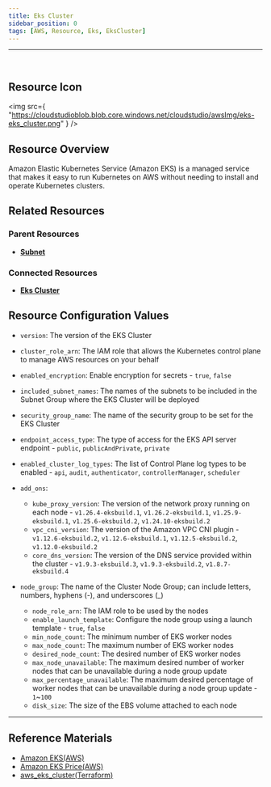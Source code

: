 ```yaml
---
title: Eks Cluster
sidebar_position: 0
tags: [AWS, Resource, Eks, EksCluster]
---
```


<hr />
<br />

## Resource Icon

<img
    src={
        "https://cloudstudioblob.blob.core.windows.net/cloudstudio/awsImg/eks-eks_cluster.png"
    }
/>

## Resource Overview

Amazon Elastic Kubernetes Service (Amazon EKS) is a managed service that makes it easy to run Kubernetes on AWS without needing to install and operate Kubernetes clusters.

## Related Resources

### Parent Resources

-   [**Subnet**](https://docs.cstudio.app/docs/resource/aws/Vpc/Subnet)

### Connected Resources

-   [**Eks Cluster**](https://docs.cstudio.app/docs/resource/aws/Eks/EksCluster)


## Resource Configuration Values

-   `version`: The version of the EKS Cluster
-   `cluster_role_arn`: The IAM role that allows the Kubernetes control plane to manage AWS resources on your behalf
-   `enabled_encryption`: Enable encryption for secrets - `true`, `false`
-   `included_subnet_names`: The names of the subnets to be included in the Subnet Group where the EKS Cluster will be deployed
-   `security_group_name`: The name of the security group to be set for the EKS Cluster
-   `endpoint_access_type`: The type of access for the EKS API server endpoint - `public`, `publicAndPrivate`, `private`
-   `enabled_cluster_log_types`: The list of Control Plane log types to be enabled - `api`, `audit`, `authenticator`, `controllerManager`, `scheduler`
-   `add_ons`:
    -   `kube_proxy_version`: The version of the network proxy running on each node - `v1.26.4-eksbuild.1`, `v1.26.2-eksbuild.1`, `v1.25.9-eksbuild.1`, `v1.25.6-eksbuild.2`, `v1.24.10-eksbuild.2`
    -   `vpc_cni_version`: The version of the Amazon VPC CNI plugin - `v1.12.6-eksbuild.2`, `v1.12.6-eksbuild.1`, `v1.12.5-eksbuild.2`, `v1.12.0-eksbuild.2`
    -   `core_dns_version`: The version of the DNS service provided within the cluster - `v1.9.3-eksbuild.3`, `v1.9.3-eksbuild.2`, `v1.8.7-eksbuild.4`

-   `node_group`: The name of the Cluster Node Group; can include letters, numbers, hyphens (-), and underscores (_)
    -   `node_role_arn`: The IAM role to be used by the nodes
    -   `enable_launch_template`: Configure the node group using a launch template - `true`, `false`
    -   `min_node_count`: The minimum number of EKS worker nodes
    -   `max_node_count`: The maximum number of EKS worker nodes
    -   `desired_node_count`: The desired number of EKS worker nodes
    -   `max_node_unavailable`: The maximum desired number of worker nodes that can be unavailable during a node group update
    -   `max_percentage_unavailable`: The maximum desired percentage of worker nodes that can be unavailable during a node group update - `1`~`100`
    -   `disk_size`: The size of the EBS volume attached to each node

---

## Reference Materials

-   [Amazon EKS(AWS)](https://docs.aws.amazon.com/ko_kr/eks/latest/userguide/what-is-eks.html)
-   [Amazon EKS Price(AWS)](https://aws.amazon.com/ko/eks/pricing/)
-   [aws_eks_cluster(Terraform)](https://registry.terraform.io/providers/hashicorp/aws/latest/docs/resources/eks_cluster)
